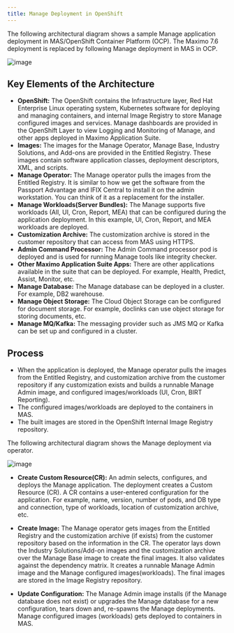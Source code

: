 ```yaml
---
title: Manage Deployment in OpenShift
---           
```


The following architectural diagram shows a sample Manage application deployment in MAS/OpenShift Container Platform (OCP). The Maximo 7.6 deployment is replaced by following Manage deployment in MAS in OCP. 

![image](images/deploymentocp.png)

<p></p>

## Key Elements of the Architecture

- **OpenShift:** The OpenShift contains the Infrastructure layer, Red Hat Enterprise Linux operating system, Kubernetes software for deploying and managing containers, and internal Image Registry to store Manage configured images and services. Manage dashboards are provided in the OpenShift Layer to view Logging and Monitoring of Manage, and other apps deployed in Maximo Application Suite. 
- **Images:** The images for the Manage Operator, Manage Base, Industry Solutions, and Add-ons are provided in the Entitled Registry. These images contain software application classes, deployment descriptors, XML, and scripts. 
- **Manage Operator:** The Manage operator pulls the images from the Entitled Registry. It is similar to how we get the software from the Passport Advantage and IFIX Central to install it on the admin workstation. You can think of it as a replacement for the installer.
- **Manage Workloads(Server Bundles):** The Manage supports five workloads (All, UI, Cron, Report, MEA) that can be configured during the application deployment. In this example, UI, Cron, Report, and MEA workloads are deployed.
- **Customization Archive:** The customization archive is stored in the customer repository that can access from MAS using HTTPS.  
- **Admin Command Processor:** The Admin Command processor pod is deployed and is used for running Manage tools like integrity checker.
- **Other Maximo Application Suite Apps:** There are other applications available in the suite that can be deployed. For example, Health, Predict, Assist, Monitor, etc.
- **Manage Database:** The Manage database can be deployed in a cluster. For example, DB2 warehouse.
- **Manage Object Storage:** The Cloud Object Storage can be configured for document storage. For example, doclinks can use object storage for storing documents, etc. 
- **Manage MQ/Kafka:** The messaging provider such as JMS MQ or Kafka can be set up and configured in a cluster.

## Process
- When the application is deployed, the Manage operator pulls the images from the Entitled Registry, and customization archive from the customer repository if any customization exists and builds a runnable Manage Admin image, and configured images/workloads (UI, Cron, BIRT Reporting).
- The configured images/workloads are deployed to the containers in MAS. 
- The built images are stored in the OpenShift Internal Image Registry repository. 


The following architectural diagram shows the Manage deployment via operator.

![image](images/deploymentoperator.png)

<p></p>

  
- **Create Custom Resource(CR):** An admin selects, configures, and deploys the Manage application. The deployment creates a Custom Resource (CR). A CR contains a user-entered configuration for the application. For example, name, version, number of pods, and DB type and connection, type of workloads, location of customization archive, etc. 

- **Create Image:** The Manage operator gets images from the Entitled Registry and the customization archive (if exists) from the customer repository based on the information in the CR. The operator lays down the Industry Solutions/Add-on images and the customization archive over the Manage Base image to create the final images. It also validates against the dependency matrix. It creates a runnable Manage Admin image and the Manage configured images(workloads). The final images are stored in the Image Registry repository. 

- **Update Configuration:** The Manage Admin image installs (if the Manage database does not exist) or upgrades the Manage database for a new configuration, tears down and, re-spawns the Manage deployments.  Manage configured images (workloads) gets deployed to containers in MAS.
